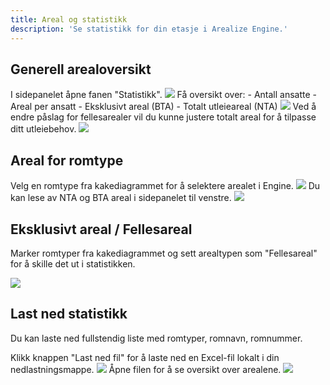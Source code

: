 ```yaml
---
title: Areal og statistikk
description: 'Se statistikk for din etasje i Arealize Engine.'
---
```


## Generell arealoversikt

<Steps>
  <Step title="Åpne statistikk-panelet">
    I sidepanelet åpne fanen "Statistikk".
    <Frame type="glass">
        <img src="/images/engine/arealer/areal-og-statistikk/arealoversikt/steg-1.png" />
    </Frame>
  </Step>
  <Step title="Les av statistikk">
    Få oversikt over:
    - Antall ansatte
    - Areal per ansatt
    - Eksklusivt areal (BTA)
    - Totalt utleieareal (NTA)
    <Frame type="glass">
        <img src="/images/engine/arealer/areal-og-statistikk/arealoversikt/steg-2.png" />
    </Frame>
  </Step>
  <Step title="Juster påslag">
    Ved å endre påslag for fellesarealer vil du kunne justere totalt areal for å tilpasse ditt utleiebehov.
    <Frame type="glass">
        <img src="/images/engine/arealer/areal-og-statistikk/arealoversikt/steg-3.png" />
    </Frame>
  </Step>
</Steps>

## Areal for romtype

<Steps>
  <Step title="Velg en romtype">
    Velg en romtype fra kakediagrammet for å selektere arealet i Engine.
    <Frame type="glass">
        <img src="/images/engine/arealer/areal-og-statistikk/areal-romtype/steg-1.png" />
    </Frame>
  </Step>
  <Step title="Les av areal">
    Du kan lese av NTA og BTA areal i sidepanelet til venstre.
    <Frame type="glass">
        <img src="/images/engine/arealer/areal-og-statistikk/areal-romtype/steg-2.png" />
    </Frame>
  </Step>
</Steps>

## Eksklusivt areal / Fellesareal

Marker romtyper fra kakediagrammet og sett arealtypen som "Fellesareal" for å skille det ut i statistikken.

<Frame type="glass">
    <img src="/images/engine/arealer/areal-og-statistikk/eksklusivt-areal-fellesareal.png" />
</Frame>

## Last ned statistikk

Du kan laste ned fullstendig liste med romtyper, romnavn, romnummer. 

<Steps>
  <Step title="Last ned excel-fil">
    Klikk knappen "Last ned fil" for å laste ned en Excel-fil lokalt i din nedlastningsmappe.
    <Frame type="glass">
      <img src="/images/engine/arealer/areal-og-statistikk/last-ned-statistikk/steg-1.png" />
    </Frame>
  </Step>
  <Step title="Åpne fil">
    Åpne filen for å se oversikt over arealene.
    <Frame type="glass">
      <img src="/images/engine/arealer/areal-og-statistikk/last-ned-statistikk/steg-2.png" />
    </Frame>
  </Step>
</Steps>

